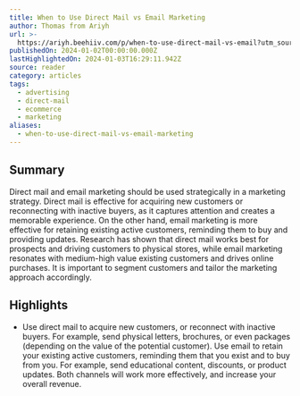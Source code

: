 ```yaml
---
title: When to Use Direct Mail vs Email Marketing
author: Thomas from Ariyh
url: >-
  https://ariyh.beehiiv.com/p/when-to-use-direct-mail-vs-email?utm_source=ariyh.beehiiv.com&utm_medium=newsletter&utm_campaign=when-to-use-direct-mail-vs-email-marketing&jwt_token=eyJ0eXAiOiJKV1QiLCJhbGciOiJIUzI1NiJ9.eyJzdWJzY3JpYmVyX2lkIjoiNTJjMWNiYzgtNTRmYi00MTU2LWJkYmQtYTAyMmQyNGI1M2U1IiwiZXhwIjoxNzA0MzUzMTc2LCJpc3MiOiJodHRwczovL2FwcC5iZWVoaWl2LmNvbSIsImlhdCI6MTcwNDE4MDM3Nn0.8lfdvGxOhxHuU_LdT1OnjKimAg2PhsWU6zi0aStkCis
publishedOn: 2024-01-02T00:00:00.000Z
lastHighlightedOn: 2024-01-03T16:29:11.942Z
source: reader
category: articles
tags:
  - advertising
  - direct-mail
  - ecommerce
  - marketing
aliases:
  - when-to-use-direct-mail-vs-email-marketing
---
```

## Summary

Direct mail and email marketing should be used strategically in a marketing strategy. Direct mail is effective for acquiring new customers or reconnecting with inactive buyers, as it captures attention and creates a memorable experience. On the other hand, email marketing is more effective for retaining existing active customers, reminding them to buy and providing updates. Research has shown that direct mail works best for prospects and driving customers to physical stores, while email marketing resonates with medium-high value existing customers and drives online purchases. It is important to segment customers and tailor the marketing approach accordingly.

## Highlights
- Use direct mail to acquire new customers, or reconnect with inactive buyers. For example, send physical letters, brochures, or even packages (depending on the value of the potential customer).
  Use email to retain your existing active customers, reminding them that you exist and to buy from you. For example, send educational content, discounts, or product updates.
  Both channels will work more effectively, and increase your overall revenue.

